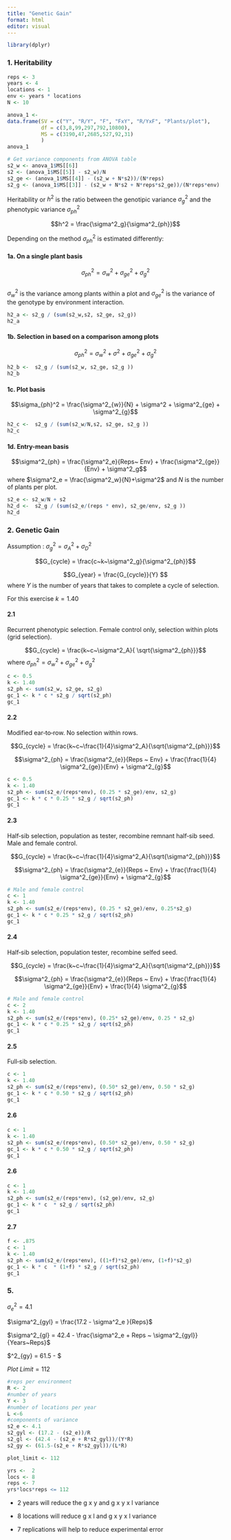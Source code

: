 ```yaml
---
title: "Genetic Gain"
format: html
editor: visual
---
```


```r
library(dplyr)
```

### 1. Heritability

```r
reps <- 3
years <- 4
locations <- 1
env <- years * locations
N <- 10

anova_1 <- 
data.frame(SV = c("Y", "R/Y", "F", "FxY", "R/YxF", "Plants/plot"), 
           df = c(3,8,99,297,792,10800), 
           MS = c(3190,47,2685,527,92,31)
           )
anova_1
```

```r
# Get variance components from ANOVA table
s2_w <- anova_1$MS[[6]]
s2 <- (anova_1$MS[[5]] - s2_w)/N
s2_ge <- (anova_1$MS[[4]] - (s2_w + N*s2))/(N*reps)
s2_g <- (anova_1$MS[[3]] - (s2_w + N*s2 + N*reps*s2_ge))/(N*reps*env)
```

Heritability or $h^2$ is the ratio between the genotipic variance $\sigma^2_g$ and the phenotypic variance $\sigma^2_{ph}$

$$h^2 = \frac{\sigma^2_g}{\sigma^2_{ph}}$$

Depending on the method $\sigma^2_{ph}$ is estimated differently:

#### 1a. On a single plant basis

$$\sigma_{ph}^2 = \sigma^2_{w} + \sigma^2_{ge} + \sigma^2_{g}$$\
$\sigma^2_{w}$ is the variance among plants within a plot and $\sigma^2_{ge}$ is the variance of the genotype by environment interaction.

```r
h2_a <- s2_g / (sum(s2_w,s2, s2_ge, s2_g))
h2_a
```

#### 1b. Selection in based on a comparison among plots

$$\sigma_{ph}^2 = \sigma^2_{w} + \sigma^2 + \sigma^2_{ge} + \sigma^2_{g}$$

```r
h2_b <-  s2_g / (sum(s2_w, s2_ge, s2_g ))
h2_b
```

#### 1c. Plot basis

$$\sigma_{ph}^2 = \frac{\sigma^2_{w}}{N} + \sigma^2 + \sigma^2_{ge} + \sigma^2_{g}$$

```r
h2_c <-  s2_g / (sum(s2_w/N,s2, s2_ge, s2_g ))
h2_c
```

#### 1d. Entry-mean basis

$$\sigma^2_{ph} = \frac{\sigma^2_e}{Reps~ Env} + \frac{\sigma^2_{ge}}{Env} + \sigma^2_g$$ where $\sigma^2_e = \frac{\sigma^2_w}{N}+\sigma^2$ and $N$ is the number of plants per plot.

```r
s2_e <- s2_w/N + s2
h2_d <-  s2_g / (sum(s2_e/(reps * env), s2_ge/env, s2_g ))
h2_d
```

### 2. Genetic Gain

Assumption : $\sigma^2_g = \sigma^2_A+\sigma^2_D$

$$G_{cycle} = \frac{c~k~\sigma^2_g}{\sigma^2_{ph}}$$

$$G_{year} = \frac{G_{cycle}}{Y} $$ where $Y$ is the number of years that takes to complete a cycle of selection.

For this exercise $k = 1.40$

#### 2.1

Recurrent phenotypic selection. Female control only, selection within plots (grid selection).

$$G_{cycle} = \frac{k~c~\sigma^2_A}{ \sqrt{\sigma^2_{ph}}}$$ where $\sigma^2_{ph} = \sigma^2_{w} + \sigma^2_{ge} + \sigma^2_{g}$

```r
c <- 0.5
k <- 1.40
s2_ph <- sum(s2_w, s2_ge, s2_g)
gc_1 <- k * c * s2_g / sqrt(s2_ph)
gc_1
```

#### 2.2

Modified ear‑to‑row. No selection within rows.

$$G_{cycle} = \frac{k~c~\frac{1}{4}\sigma^2_A}{\sqrt{\sigma^2_{ph}}}$$

$$\sigma^2_{ph} = \frac{\sigma^2_{e}}{Reps ~ Env} + \frac{\frac{1}{4} \sigma^2_{ge}}{Env} + \sigma^2_{g}$$

```r
c <- 0.5
k <- 1.40
s2_ph <- sum(s2_e/(reps*env), (0.25 * s2_ge)/env, s2_g)
gc_1 <- k * c * 0.25 * s2_g / sqrt(s2_ph)
gc_1
```

#### 2.3

Half‑sib selection, population as tester, recombine remnant half‑sib seed. Male and female control.

$$G_{cycle} = \frac{k~c~\frac{1}{4}\sigma^2_A}{\sqrt{\sigma^2_{ph}}}$$

$$\sigma^2_{ph} = \frac{\sigma^2_{e}}{Reps ~ Env} + \frac{\frac{1}{4} \sigma^2_{ge}}{Env} + \sigma^2_{g}$$

```r
# Male and female control
c <- 1
k <- 1.40
s2_ph <- sum(s2_e/(reps*env), (0.25 * s2_ge)/env, 0.25*s2_g)
gc_1 <- k * c * 0.25 * s2_g / sqrt(s2_ph)
gc_1
```

#### 2.4

Half‑sib selection, population tester, recombine selfed seed.

$$G_{cycle} = \frac{k~c~\frac{1}{4}\sigma^2_A}{\sqrt{\sigma^2_{ph}}}$$

$$\sigma^2_{ph} = \frac{\sigma^2_{e}}{Reps ~ Env} + \frac{\frac{1}{4} \sigma^2_{ge}}{Env} + \frac{1}{4} \sigma^2_{g}$$




```r
# Male and female control
c <- 2
k <- 1.40
s2_ph <- sum(s2_e/(reps*env), (0.25* s2_ge)/env, 0.25 * s2_g)
gc_1 <- k * c * 0.25 * s2_g / sqrt(s2_ph)
gc_1
```

#### 2.5

Full‑sib selection.

```r
c <- 1
k <- 1.40
s2_ph <- sum(s2_e/(reps*env), (0.50* s2_ge)/env, 0.50 * s2_g)
gc_1 <- k * c * 0.50 * s2_g / sqrt(s2_ph)
gc_1
```


#### 2.6 


```r
c <- 1
k <- 1.40
s2_ph <- sum(s2_e/(reps*env), (0.50* s2_ge)/env, 0.50 * s2_g)
gc_1 <- k * c * 0.50 * s2_g / sqrt(s2_ph)
gc_1
```


#### 2.6 


```r
c <- 1
k <- 1.40
s2_ph <- sum(s2_e/(reps*env), (s2_ge)/env, s2_g)
gc_1 <- k * c  * s2_g / sqrt(s2_ph)
gc_1
```

#### 2.7 


```r
f <- .875
c <- 1
k <- 1.40
s2_ph <- sum(s2_e/(reps*env), ((1+f)*s2_ge)/env, (1+f)*s2_g)
gc_1 <- k * c  * (1+f) * s2_g / sqrt(s2_ph)
gc_1
```


### 5. 

$\sigma^2_e = 4.1$

$\sigma^2_{gyl} = \frac{17.2 - \sigma^2_e }{Reps}$

$\sigma^2_{gl} = 42.4 - \frac{\sigma^2_e + Reps ~ \sigma^2_{gyl}}{Years~Reps}$

$\sigma^2_{gy} = 61.5 - \frac{\sigma^2_e + Reps ~ \sigma^2_{gyl}}{Loc~Reps} $

$Plot~Limit = 112$

```r
#reps per environment
R <- 2
#number of years
Y <- 3
#number of locations per year
L <-6
#components of variance
s2_e <- 4.1
s2_gyl <- (17.2 - (s2_e))/R
s2_gl <- (42.4 - (s2_e + R*s2_gyl))/(Y*R)
s2_gy <- (61.5-(s2_e + R*s2_gyl))/(L*R)

plot_limit <- 112

yrs <-  2
locs <- 8
reps <- 7
yrs*locs*reps <= 112  
```


- 2 years will reduce the g x y and g x y x l variance

- 8 locations will reduce g x l and g x y x l variance

- 7 replications will help to reduce experimental error
